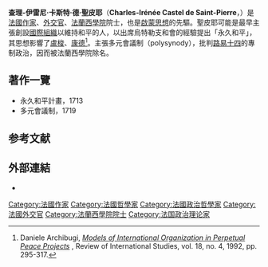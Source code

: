 {{Infobox writer <!-- For more information see [[:Template:Infobox_writer/doc|:Template:Infobox writer/doc]]. -->
| name = 查理-伊雷尼·卡斯特·德·聖皮耶
| image = Castel de saintpierre.jpg
| imagesize = 180px
| alt =
| caption = 查理-伊雷尼·卡斯特·德·聖皮耶
| pseudonym =
| birth_name = 
| birth_date = 1658年2月18日
| birth_place = [[法國|法國]]Saint-Pierre-Église
| death_date = 1743年4月29日
| death_place = 法國[[巴黎|巴黎]]
| resting_place = 
| occupation = 作家
| language = 法語
| nationality =
| ethnicity =
| citizenship =
| education =
| alma_mater =
| period =
| genre =
| subject =
| movement =
| notableworks =
| spouse =
| partner =
| children =
| relatives =
| awards =
| signature =
| signature_alt =
| website =
| portaldisp =
}}
'''查理-伊雷尼·卡斯特·德·聖皮耶'''（'''Charles-Irénée Castel de Saint-Pierre'''，{{bd|1658年|2月18日|1743年|4月29日|Saint-Pierre, Charles-Irenee Castel de}}）是[[法國|法國]][[作家|作家]]、[[外交官|外交官]]、[[法蘭西學院|法蘭西學院]]院士，也是[[啟蒙思想|啟蒙思想]]的先驅。聖皮耶可能是最早主張創設[[國際組織|國際組織]]以維持和平的人，以出席烏特勒支和會的經驗提出「永久和平」，其思想影響了[[盧梭|盧梭]]、[[康德|康德]]<ref>Daniele Archibugi, ''[http://www.danielearchibugi.org/downloads/papers/models.pdf Models of International Organization in Perpetual Peace Projects] {{webarchive|url=https://web.archive.org/web/20131202232645/http://www.danielearchibugi.org/downloads/papers/models.pdf |date=2013-12-02 }}'', Review of International Studies, vol. 18, no. 4, 1992, pp. 295-317.</ref>。主張多元會議制（polysynody），批判[[路易十四|路易十四]]的專制政治，因而被法蘭西學院除名。

== 著作一覽 ==
*永久和平計畫，1713
*多元會議制，1719

== 参考文献 ==
{{Reflist}}

== 外部連結 ==
*{{Commonscat-inline|Charles-Irénée Castel de Saint-Pierre}}

{{Authority control}}

{{DEFAULTSORT:Saint-Pierre, Charles-Irenee Castel de}}
[[Category:法國作家|Category:法國作家]]
[[Category:法國哲學家|Category:法國哲學家]]
[[Category:法國政治哲學家|Category:法國政治哲學家]]
[[Category:法國外交官|Category:法國外交官]]
[[Category:法蘭西學院院士|Category:法蘭西學院院士]]
[[Category:法国政治理论家|Category:法国政治理论家]]